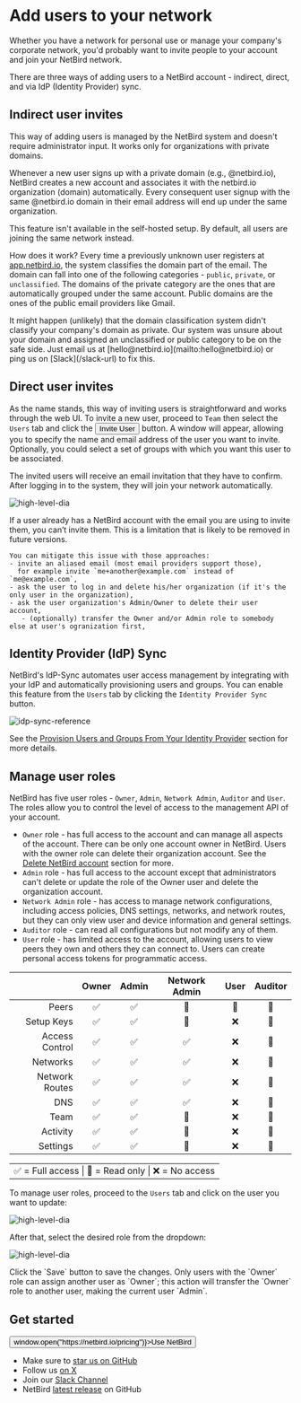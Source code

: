 
# Add users to your network

Whether you have a network for personal use or manage your company's corporate network, you'd probably want to invite
people to your account and join your NetBird network.

There are three ways of adding users to a NetBird account - indirect, direct, and via IdP (Identity Provider) sync.

## Indirect user invites
This way of adding users is managed by the NetBird system and doesn't require administrator input.
It works only for organizations with private domains.

Whenever a new user signs up with a private domain (e.g., @netbird.io),
NetBird creates a new account and associates it with the netbird.io organization (domain) automatically.
Every consequent user signup with the same @netbird.io domain in their email address will end up under the same organization.

<Note>
    This feature isn't available in the self-hosted setup. By default, all users are joining the same network instead.
</Note>

How does it work? Every time a previously unknown user registers at [app.netbird.io](https://app.netbird.io/),
the system classifies the domain part of the email.
The domain can fall into one of the following categories - `public`, `private`, or `unclassified`.
The domains of the private category are the ones that are automatically grouped under the same account.
Public domains are the ones of the public email providers like Gmail.

<Note>
    It might happen (unlikely) that the domain classification system didn't classify your company's domain as private.
    Our system was unsure about your domain and assigned an unclassified or public category to be on the safe side.
    Just email us at [hello@netbird.io](mailto:hello@netbird.io) or ping us on [Slack](/slack-url) to fix this.
</Note>

## Direct user invites
As the name stands, this way of inviting users is straightforward and works through the web UI.
To invite a new user, proceed to `Team` then select the `Users` tab and click the <button name="button" className="button-6">Invite User</button> button.
A window will appear, allowing you to specify the name and email address of the user you want to invite. Optionally, you could select a set of groups with which you want this user to be associated.

The invited users will receive an email invitation that they have to confirm.
After logging in to the system, they will join your network automatically.

<p>
    <img src="/docs-static/img/how-to-guides/user-invites.png" alt="high-level-dia" className="imagewrapper"/>
</p>

<Note>
    If a user already has a NetBird account with the email you are using to invite them, you can’t invite them.
    This is a limitation that is likely to be removed in future versions.

    You can mitigate this issue with those approaches:
    - invite an aliased email (most email providers support those), 
      for example invite `me+another@example.com` instead of `me@example.com`,
    - ask the user to log in and delete his/her organization (if it's the only user in the organization),
    - ask the user organization's Admin/Owner to delete their user account,
       - (optionally) transfer the Owner and/or Admin role to somebody else at user's ogranization first,
</Note>

## Identity Provider (IdP) Sync

NetBird's IdP-Sync automates user access management by integrating with your IdP and automatically
provisioning users and groups. You can enable this feature from the `Users` tab by clicking the `Identity Provider Sync`
button.

<p>
    <img src="/docs-static/img/how-to-guides/idp-sync-reference.png" alt="idp-sync-reference" className="imagewrapper"/>
</p>

See the [Provision Users and Groups From Your Identity Provider](/how-to/idp-sync) section for more details.

## Manage user roles
NetBird has five user roles - `Owner`, `Admin`, `Network Admin`, `Auditor` and `User`. The roles allow you to control the level of access to the management API of your account. 

- `Owner` role - has full access to the account and can manage all aspects of the account. There can be only one account owner in NetBird. Users with the owner role can delete their organization account. See the [Delete NetBird account](/how-to/delete-account) section for more.
- `Admin` role - has full access to the account except that administrators can't delete or update the role of the Owner user and delete the organization account.
- `Network Admin` role - has access to manage network configurations, including access policies, DNS settings, networks, and network routes, but they can only view user and device information and general settings.
- `Auditor` role - can read all configurations but not modify any of them.
- `User` role - has limited access to the account, allowing users to view peers they own and others they can connect to. Users can create personal access tokens for programmatic access.

|  | Owner | Admin | Network Admin | User | Auditor |
| --: | :--: | :--: | :--: | :--: | :--: |
| Peers | ✅ | ✅ | 📖 | 📖 | 📖 |
| Setup Keys | ✅ | ✅ | 📖 | ❌ | 📖 |
| Access Control | ✅ | ✅ | ✅ | ❌ | 📖 |
| Networks | ✅ | ✅ | ✅ | ❌ | 📖 |
| Network Routes | ✅ | ✅ | ✅ | ❌ | 📖 |
| DNS | ✅ | ✅ | ✅ | ❌ | 📖 |
| Team | ✅ | ✅ | 📖 | ❌ | 📖 |
| Activity | ✅ | ✅ | 📖 | ❌ | 📖 |
| Settings | ✅ | ✅ | 📖 | ❌ | 📖 |

| |
|-:|
|✅ = Full access \| 📖 = Read only \| ❌ = No access|


To manage user roles, proceed to the `Users` tab and click on the user you want to update:
<p>
  <img src="/docs-static/img/how-to-guides/user-tab-list.png" alt="high-level-dia" className="imagewrapper-big"/>
</p>
After that, select the desired role from the dropdown:
<p>
  <img src="/docs-static/img/how-to-guides/user-update-role.png" alt="high-level-dia" className="imagewrapper-big"/>
</p>
Click the `Save` button to save the changes.
<Note>
    Only users with the `Owner` role can assign another user as `Owner`; this action will transfer the `Owner` role to another user, making the current user `Admin`.
</Note>

## Get started
<p float="center" >
    <Button name="button" className="button-5" onClick={() => window.open("https://netbird.io/pricing")}>Use NetBird</Button>
</p>

- Make sure to [star us on GitHub](https://github.com/netbirdio/netbird)
- Follow us [on X](https://x.com/netbird)
- Join our [Slack Channel](/slack-url)
- NetBird [latest release](https://github.com/netbirdio/netbird/releases) on GitHub
